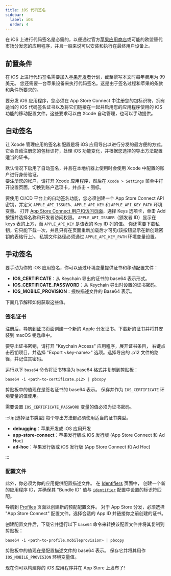 ```yaml
---
title: iOS 代码签名
sidebar:
  label: iOS
  order: 4
---
```


在 iOS 上进行代码签名是必需的，以便通过官方[苹果应用商店]或可能的欧盟替代市场分发您的应用程序，并且一般来说可以安装和执行在最终用户设备上。

## 前置条件

在 iOS 上进行代码签名需要加入[苹果开发者]计划，截至撰写本文时每年费用为 99 美元。
您还需要一台苹果设备来执行代码签名。这是由于签名过程和苹果的条款和条件所要求的。

要分发 iOS 应用程序，您必须在 App Store Connect 中注册您的包标识符，拥有适当的 iOS 代码签名证书以及将它们链接在一起并启用您的应用程序使用的 iOS 功能的移动配置文件。这些要求可以由 Xcode 自动管理，也可以手动提供。

## 自动签名

让 Xcode 管理应用的签名和配置是将 iOS 应用导出以进行分发的最方便的方式。
它会自动注册您的包标识符，处理 iOS 功能变化，并根据您选择的导出方法配置适当的证书。

默认情况下启用了自动签名，并且在本地机器上使用时会使用 Xcode 中配置的账户进行身份验证。\
要注册您的帐户，请打开 Xcode 应用程序，然后在 `Xcode > Settings` 菜单中打开设置页面，切换到账户选项卡，并点击 `+` 图标。

要使用 CI/CD 平台上的自动签名功能，您必须创建一个 App Store Connect API 密钥，并定义 `APPLE_API_ISSUER`、`APPLE_API_KEY` 和 `APPLE_API_KEY_PATH` 环境变量。
打开 [App Store Connect 用户和访问页面]，选择 Keys 选项卡，单击 Add 按钮并选择名称和开发者访问权限。
`APPLE_API_ISSUER`（颁发者 ID）显示在 keys 表的上方，而 `APPLE_API_KEY` 是该表的 Key ID 列的值。
你还需要下载私钥，它只能下载一次，并且只有在页面重新加载后才可见(该按钮显示在新创建密钥的表格行上)。
私钥文件路径必须通过 `APPLE_API_KEY_PATH` 环境变量设置。

## 手动签名

要手动为你的 iOS 应用签名，你可以通过环境变量提供证书和移动配置文件：

- **IOS_CERTIFICATE**：从 Keychain 导出的证书的 base64 表示形式。
- **IOS_CERTIFICATE_PASSWORD**：从 Keychain 导出时设置的证书密码。
- **IOS_MOBILE_PROVISION**：授权描述文件的 Base64 表示。

下面几节解释如何获取这些值。

### 签名证书

注册后，导航到[证书]页面创建一个新的 Apple 分发证书。下载新的证书并将其安装到 macOS 钥匙串中。

要导出证书密钥，请打开 "Keychain Access" 应用程序，展开证书条目，
右键点击密钥项目，并选择 "Export \<key-name\>" 选项。选择导出的 .p12 文件的路径，并记住其密码。

运行以下 `base64` 命令将证书转换为 base64 格式并复制到剪贴板：

```
base64 -i <path-to-certificate.p12> | pbcopy
```

剪贴板中的值现在是签名证书的 base64 表示。
保存并作为 `IOS_CERTIFICATE` 环境变量的值使用。

需要设置 `IOS_CERTIFICATE_PASSWORD` 变量的值必须为证书密码。

:::tip[选择证书类型]
每个导出方法都必须使用适当的证书类型。

- **debugging**：苹果开发或 iOS 应用开发
- **app-store-connect**：苹果发行版或 iOS 发行版 (App Store Connect 和 Ad Hoc)
- **ad-hoc**：苹果发行版或 iOS 发行版 (App Store Connect 和 Ad Hoc)

:::

### 配置文件

此外，你必须为你的应用提供配置描述文件。
在 [Identifiers](https://developer.apple.com/account/resources/identifiers/list) 页面中，
创建一个新的应用程序 ID，并确保其 "Bundle ID" 值与 [`identifier`] 配置中设置的标识符匹配。

导航到 [Profiles](https://developer.apple.com/account/resources/profiles/list) 页面以创建新的预配配置文件。
对于 App Store 分发，必须选择 "App Store Connect" 配置文件。选择合适的 App ID 并链接你之前创建的证书。

创建配置文件后，下载它并运行以下 `base64` 命令来转换该配置文件并将其复制到剪贴板：

```
base64 -i <path-to-profile.mobileprovision> | pbcopy
```

剪贴板中的值现在是配置描述文件的 base64 表示。
保存它并将其用作 `IOS_MOBILE_PROVISION` 环境变量值。

现在你可以构建你的 iOS 应用程序并在 App Store 上发布了!

[证书]: https://developer.apple.com/account/resources/certificates/list
[苹果开发者]: https://developer.apple.com
[苹果应用商店]: https://www.apple.com/app-store/
[App Store Connect 用户和访问页面]: https://appstoreconnect.apple.com/access/users
[`identifier`]: /reference/config/#identifier
